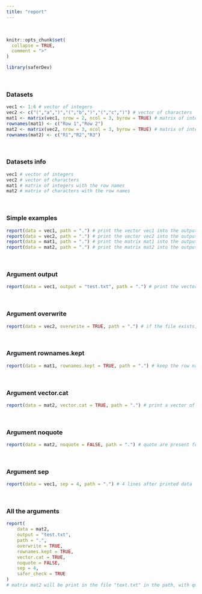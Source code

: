 ---
title: "report"
---
<br>

```{r, include = FALSE}
knitr::opts_chunk$set(
  collapse = TRUE,
  comment = ">"
)
```

```{r setup}
library(saferDev)
```
<br>

### Datasets
```{r}
vec1 <- 1:6 # vector of integers
vec2 <- c("(","a",")","(","b",")","(","c",")") # vector of characters
mat1 <- matrix(vec1, nrow = 2, ncol = 3, byrow = TRUE) # matrix of integer having 2 rows and 3 columns
rownames(mat1) <- c("Row 1","Row 2")
mat2 <- matrix(vec2, nrow = 3, ncol = 3, byrow = TRUE) # matrix of integer having 3 rows and 3 columns
rownames(mat2) <- c("R1","R2","R3")
```
<br>

### Datasets info
```{r}
vec1 # vector of integers
vec2 # vector of characters
mat1 # matrix of integers with the row names
mat2 # matrix of characters with the row names
```
<br>

### Simple examples
```{r}
report(data = vec1, path = ".") # print the vector vec1 into the output file in the path
report(data = vec2, path = ".") # print the vector vec2 into the output file in the path
report(data = mat1, path = ".") # print the matrix mat1 into the output file in the path
report(data = mat2, path = ".") # print the matrix mat2 into the output file in the path
```
<br>

### Argument output
```{r, echo = TRUE, error = TRUE}
report(data = vec1, output = "test.txt", path = ".") # print the vector vec1 into the output file named "test.txt" in the path
```
<br>

### Argument overwrite
```{r, echo = TRUE, error = TRUE}
report(data = vec2, overwrite = TRUE, path = ".") # if the file exists, the output file content will be erased before printing
```
<br>

### Argument rownames.kept
```{r, echo = TRUE, error = TRUE}
report(data = mat1, rownames.kept = TRUE, path = ".") # keep the row names when print the matrix mat1 in the file
```
<br>

### Argument vector.cat
```{r, echo = TRUE, error = TRUE}
report(data = mat2, vector.cat = TRUE, path = ".") # print a vector of length > 1 using cat() instead of capture.output()
```
<br>

### Argument noquote
```{r, echo = TRUE, error = TRUE}
report(data = mat2, noquote = FALSE, path = ".") # quote are present for the characters.
```
<br>

### Argument sep
```{r, echo = TRUE, error = TRUE}
report(data = vec1, sep = 4, path = ".") # 4 lines after printed data
```
<br>

### All the arguments
```{r, echo = TRUE, error = TRUE}
report(
    data = mat2, 
    output = "test.txt", 
    path = ".", 
    overwrite = TRUE, 
    rownames.kept = TRUE, 
    vector.cat = TRUE, 
    noquote = FALSE, 
    sep = 4,
    safer_check = TRUE
)
# matrix mat2 will be print in the file "text.txt" in the path, with quote and row names being kept, and 4 lines after printing data
```

